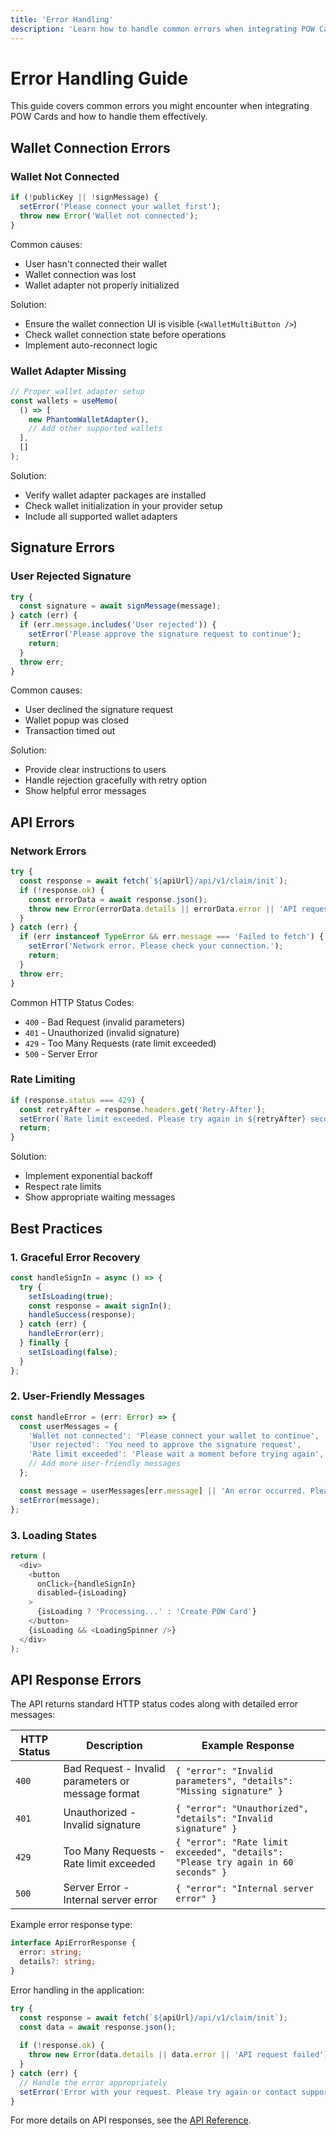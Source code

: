 ```yaml
---
title: 'Error Handling'
description: 'Learn how to handle common errors when integrating POW Cards'
---
```


# Error Handling Guide

This guide covers common errors you might encounter when integrating POW Cards and how to handle them effectively.

## Wallet Connection Errors

### Wallet Not Connected 

```typescript
if (!publicKey || !signMessage) {
  setError('Please connect your wallet first');
  throw new Error('Wallet not connected');
}
```

Common causes:
- User hasn't connected their wallet
- Wallet connection was lost
- Wallet adapter not properly initialized

Solution:
- Ensure the wallet connection UI is visible (`<WalletMultiButton />`)
- Check wallet connection state before operations
- Implement auto-reconnect logic

### Wallet Adapter Missing

```typescript
// Proper wallet adapter setup
const wallets = useMemo(
  () => [
    new PhantomWalletAdapter(),
    // Add other supported wallets
  ],
  []
);
```

Solution:
- Verify wallet adapter packages are installed
- Check wallet initialization in your provider setup
- Include all supported wallet adapters

## Signature Errors

### User Rejected Signature

```typescript
try {
  const signature = await signMessage(message);
} catch (err) {
  if (err.message.includes('User rejected')) {
    setError('Please approve the signature request to continue');
    return;
  }
  throw err;
}
```

Common causes:
- User declined the signature request
- Wallet popup was closed
- Transaction timed out

Solution:
- Provide clear instructions to users
- Handle rejection gracefully with retry option
- Show helpful error messages

## API Errors

### Network Errors

```typescript
try {
  const response = await fetch(`${apiUrl}/api/v1/claim/init`);
  if (!response.ok) {
    const errorData = await response.json();
    throw new Error(errorData.details || errorData.error || 'API request failed');
  }
} catch (err) {
  if (err instanceof TypeError && err.message === 'Failed to fetch') {
    setError('Network error. Please check your connection.');
    return;
  }
  throw err;
}
```

Common HTTP Status Codes:
- `400` - Bad Request (invalid parameters)
- `401` - Unauthorized (invalid signature)
- `429` - Too Many Requests (rate limit exceeded)
- `500` - Server Error

### Rate Limiting

```typescript
if (response.status === 429) {
  const retryAfter = response.headers.get('Retry-After');
  setError(`Rate limit exceeded. Please try again in ${retryAfter} seconds`);
  return;
}
```

Solution:
- Implement exponential backoff
- Respect rate limits
- Show appropriate waiting messages

## Best Practices

### 1. Graceful Error Recovery

```typescript
const handleSignIn = async () => {
  try {
    setIsLoading(true);
    const response = await signIn();
    handleSuccess(response);
  } catch (err) {
    handleError(err);
  } finally {
    setIsLoading(false);
  }
};
```

### 2. User-Friendly Messages

```typescript
const handleError = (err: Error) => {
  const userMessages = {
    'Wallet not connected': 'Please connect your wallet to continue',
    'User rejected': 'You need to approve the signature request',
    'Rate limit exceeded': 'Please wait a moment before trying again',
    // Add more user-friendly messages
  };

  const message = userMessages[err.message] || 'An error occurred. Please try again.';
  setError(message);
};
```

### 3. Loading States

```typescript
return (
  <div>
    <button 
      onClick={handleSignIn}
      disabled={isLoading}
    >
      {isLoading ? 'Processing...' : 'Create POW Card'}
    </button>
    {isLoading && <LoadingSpinner />}
  </div>
);
```

## API Response Errors

The API returns standard HTTP status codes along with detailed error messages:

| HTTP Status | Description | Example Response |
|------------|-------------|------------------|
| `400` | Bad Request - Invalid parameters or message format | `{ "error": "Invalid parameters", "details": "Missing signature" }` |
| `401` | Unauthorized - Invalid signature | `{ "error": "Unauthorized", "details": "Invalid signature" }` |
| `429` | Too Many Requests - Rate limit exceeded | `{ "error": "Rate limit exceeded", "details": "Please try again in 60 seconds" }` |
| `500` | Server Error - Internal server error | `{ "error": "Internal server error" }` |

Example error response type:

```typescript
interface ApiErrorResponse {
  error: string;
  details?: string;
}
```

Error handling in the application:

```typescript
try {
  const response = await fetch(`${apiUrl}/api/v1/claim/init`);
  const data = await response.json();
  
  if (!response.ok) {
    throw new Error(data.details || data.error || 'API request failed');
  }
} catch (err) {
  // Handle the error appropriately
  setError('Error with your request. Please try again or contact support.');
}
```

For more details on API responses, see the [API Reference](/api-reference/overview).
